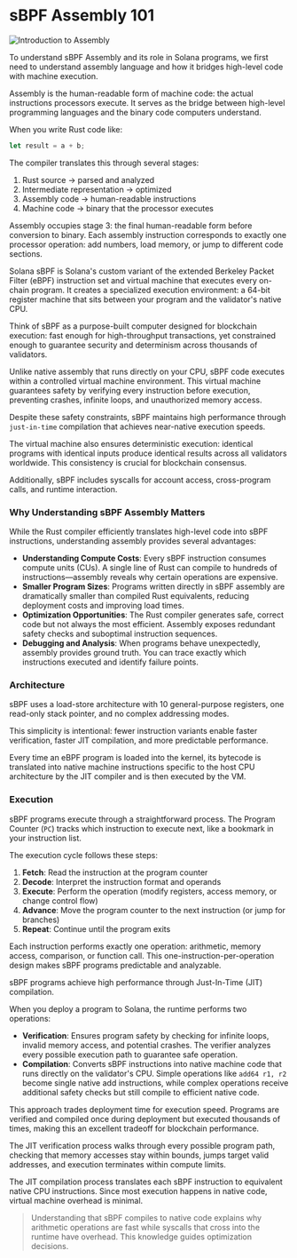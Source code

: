 
# sBPF Assembly 101

![Introduction to Assembly](/graphics/course-banners/introduction-to-assembly.png)

To understand sBPF Assembly and its role in Solana programs, we first need to understand assembly language and how it bridges high-level code with machine execution.

<ArticleSection name="The Assembly Language" id="the-assembly-language" level="h2" />

Assembly is the human-readable form of machine code: the actual instructions processors execute. It serves as the bridge between high-level programming languages and the binary code computers understand.

When you write Rust code like:

```rust
let result = a + b;
```

The compiler translates this through several stages:
1. Rust source → parsed and analyzed
2. Intermediate representation → optimized
3. Assembly code → human-readable instructions
4. Machine code → binary that the processor executes

Assembly occupies stage 3: the final human-readable form before conversion to binary. Each assembly instruction corresponds to exactly one processor operation: add numbers, load memory, or jump to different code sections.

<ArticleSection name="The sBPF Virtual Machine" id="the-sbpf-virtual-machine" level="h2" />

Solana sBPF is Solana's custom variant of the extended Berkeley Packet Filter (eBPF) instruction set and virtual machine that executes every on-chain program. It creates a specialized execution environment: a 64-bit register machine that sits between your program and the validator's native CPU.

Think of sBPF as a purpose-built computer designed for blockchain execution: fast enough for high-throughput transactions, yet constrained enough to guarantee security and determinism across thousands of validators.

Unlike native assembly that runs directly on your CPU, sBPF code executes within a controlled virtual machine environment. This virtual machine guarantees safety by verifying every instruction before execution, preventing crashes, infinite loops, and unauthorized memory access.

Despite these safety constraints, sBPF maintains high performance through `just-in-time` compilation that achieves near-native execution speeds.

The virtual machine also ensures deterministic execution: identical programs with identical inputs produce identical results across all validators worldwide. This consistency is crucial for blockchain consensus. 

Additionally, sBPF includes syscalls for account access, cross-program calls, and runtime interaction.

### Why Understanding sBPF Assembly Matters

While the Rust compiler efficiently translates high-level code into sBPF instructions, understanding assembly provides several advantages:
- **Understanding Compute Costs**: Every sBPF instruction consumes compute units (CUs). A single line of Rust can compile to hundreds of instructions—assembly reveals why certain operations are expensive.
- **Smaller Program Sizes**: Programs written directly in sBPF assembly are dramatically smaller than compiled Rust equivalents, reducing deployment costs and improving load times.
- **Optimization Opportunities**: The Rust compiler generates safe, correct code but not always the most efficient. Assembly exposes redundant safety checks and suboptimal instruction sequences.
- **Debugging and Analysis**: When programs behave unexpectedly, assembly provides ground truth. You can trace exactly which instructions executed and identify failure points.

### Architecture

sBPF uses a load-store architecture with 10 general-purpose registers, one read-only stack pointer, and no complex addressing modes.

This simplicity is intentional: fewer instruction variants enable faster verification, faster JIT compilation, and more predictable performance. 

Every time an eBPF program is loaded into the kernel, its bytecode is translated into native machine instructions specific to the host CPU architecture by the JIT compiler and is then executed by the VM.

### Execution

sBPF programs execute through a straightforward process. The Program Counter (`PC`) tracks which instruction to execute next, like a bookmark in your instruction list.

The execution cycle follows these steps:
1. **Fetch**: Read the instruction at the program counter
2. **Decode**: Interpret the instruction format and operands
3. **Execute**: Perform the operation (modify registers, access memory, or change control flow)
4. **Advance**: Move the program counter to the next instruction (or jump for branches)
5. **Repeat**: Continue until the program exits

Each instruction performs exactly one operation: arithmetic, memory access, comparison, or function call. This one-instruction-per-operation design makes sBPF programs predictable and analyzable.

<ArticleSection name="The JIT Compiler Pipeline" id="the-jit-compiler-pipeline" level="h2" />

sBPF programs achieve high performance through Just-In-Time (JIT) compilation.

When you deploy a program to Solana, the runtime performs two operations:
- **Verification**: Ensures program safety by checking for infinite loops, invalid memory access, and potential crashes. The verifier analyzes every possible execution path to guarantee safe operation.
- **Compilation**: Converts sBPF instructions into native machine code that runs directly on the validator's CPU. Simple operations like `add64 r1, r2` become single native add instructions, while complex operations receive additional safety checks but still compile to efficient native code.

This approach trades deployment time for execution speed. Programs are verified and compiled once during deployment but executed thousands of times, making this an excellent tradeoff for blockchain performance.

The JIT verification process walks through every possible program path, checking that memory accesses stay within bounds, jumps target valid addresses, and execution terminates within compute limits.

The JIT compilation process translates each sBPF instruction to equivalent native CPU instructions. Since most execution happens in native code, virtual machine overhead is minimal.

> Understanding that sBPF compiles to native code explains why arithmetic operations are fast while syscalls that cross into the runtime have overhead. This knowledge guides optimization decisions.